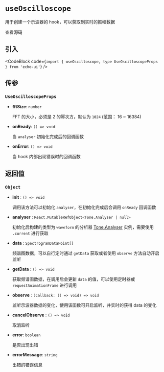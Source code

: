 
# `useOscilloscope`

用于创建一个示波器的 hook，可以获取到实时的振幅数据

<Link
  href="https://github.com/codeacme17/echo-ui/blob/main/packages/hooks/useOscilloscope.ts"
  target="_blank"
  size="sm"
  className="flex items-center"
>
  <Github className="w-4 h-4" />
  <span className="ml-2">查看源码</span>
</Link>

## 引入

<CodeBlock code={`import { useOscilloscope, type UseOscilloscopeProps } from 'echo-ui'`} />

## 传参

### `UseOscilloscopeProps`

- **fftSize**: `number`

  FFT 的大小，必须是 2 的幂次方，默认为 `1024` (范围： 16 ~ 16384)

- **onReady**: `() => void`

  当 `analyser` 初始化完成后的回调函数

- **onError**: `() => void`

  当 hook 内部出现错误时的回调函数

## 返回值

### `Object`

- **init** : `() => void`

  调用该方法可以初始化 `analyser`，在初始化完成后会调用 `onReady` 回调函数

- **analyser** : `React.MutableRefObject<Tone.Analyser | null>`

  初始化后构建的类型为 `waveform` 的分析器 [Tone.Analyser](https://tonejs.github.io/docs/14.7.77/Analyser) 实例，需要使用 `.current` 进行获取

- **data** : `SpectrogramDataPoint[]`

  频谱图数据，可以自行定时通过 `getData` 获取或者使用 `observe` 方法自动开启监听

- **getData** : `() => void`

  获取频谱图数据，在调用后会更新 `data` 的值，可以使用定时器或 `requestAnimationFrame` 进行调用

- **observe** : `(callback: () => void) => void`

  监听示波器数据的变化，使用该函数可开启监听，并实时的获得 data 的变化

- **cancelObserve** : `() => void`

  取消监听

- **error**: `boolean`

  是否出现出错

- **errorMessage**: `string`

  出错的错误信息
